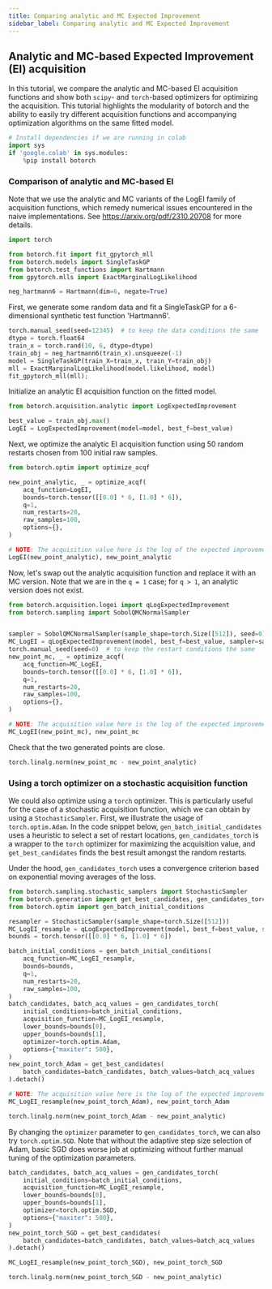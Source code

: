 ```yaml
---
title: Comparing analytic and MC Expected Improvement
sidebar_label: Comparing analytic and MC Expected Improvement
---
```



<LinkButtons
  githubUrl="https://github.com/pytorch/botorch/blob/v0.13.0/tutorials/compare_mc_analytic_acquisition/compare_mc_analytic_acquisition.ipynb"
  colabUrl="https://colab.research.google.com/github/pytorch/botorch/blob/v0.13.0/tutorials/compare_mc_analytic_acquisition/compare_mc_analytic_acquisition.ipynb"
/>

## Analytic and MC-based Expected Improvement (EI) acquisition

In this tutorial, we compare the analytic and MC-based EI acquisition functions and show
both `scipy`- and `torch`-based optimizers for optimizing the acquisition. This tutorial
highlights the modularity of botorch and the ability to easily try different acquisition
functions and accompanying optimization algorithms on the same fitted model.

```python
# Install dependencies if we are running in colab
import sys
if 'google.colab' in sys.modules:
    %pip install botorch
```

### Comparison of analytic and MC-based EI

Note that we use the analytic and MC variants of the LogEI family of acquisition
functions, which remedy numerical issues encountered in the naive implementations. See
https://arxiv.org/pdf/2310.20708 for more details.

```python
import torch

from botorch.fit import fit_gpytorch_mll
from botorch.models import SingleTaskGP
from botorch.test_functions import Hartmann
from gpytorch.mlls import ExactMarginalLogLikelihood

neg_hartmann6 = Hartmann(dim=6, negate=True)
```

First, we generate some random data and fit a SingleTaskGP for a 6-dimensional synthetic
test function 'Hartmann6'.

```python
torch.manual_seed(seed=12345)  # to keep the data conditions the same
dtype = torch.float64
train_x = torch.rand(10, 6, dtype=dtype)
train_obj = neg_hartmann6(train_x).unsqueeze(-1)
model = SingleTaskGP(train_X=train_x, train_Y=train_obj)
mll = ExactMarginalLogLikelihood(model.likelihood, model)
fit_gpytorch_mll(mll);
```

Initialize an analytic EI acquisition function on the fitted model.

```python
from botorch.acquisition.analytic import LogExpectedImprovement

best_value = train_obj.max()
LogEI = LogExpectedImprovement(model=model, best_f=best_value)
```

Next, we optimize the analytic EI acquisition function using 50 random restarts chosen
from 100 initial raw samples.

```python
from botorch.optim import optimize_acqf

new_point_analytic, _ = optimize_acqf(
    acq_function=LogEI,
    bounds=torch.tensor([[0.0] * 6, [1.0] * 6]),
    q=1,
    num_restarts=20,
    raw_samples=100,
    options={},
)
```

```python
# NOTE: The acquisition value here is the log of the expected improvement.
LogEI(new_point_analytic), new_point_analytic
```

Now, let's swap out the analytic acquisition function and replace it with an MC version.
Note that we are in the `q = 1` case; for `q > 1`, an analytic version does not exist.

```python
from botorch.acquisition.logei import qLogExpectedImprovement
from botorch.sampling import SobolQMCNormalSampler


sampler = SobolQMCNormalSampler(sample_shape=torch.Size([512]), seed=0)
MC_LogEI = qLogExpectedImprovement(model, best_f=best_value, sampler=sampler, fat=False)
torch.manual_seed(seed=0)  # to keep the restart conditions the same
new_point_mc, _ = optimize_acqf(
    acq_function=MC_LogEI,
    bounds=torch.tensor([[0.0] * 6, [1.0] * 6]),
    q=1,
    num_restarts=20,
    raw_samples=100,
    options={},
)
```

```python
# NOTE: The acquisition value here is the log of the expected improvement.
MC_LogEI(new_point_mc), new_point_mc
```

Check that the two generated points are close.

```python
torch.linalg.norm(new_point_mc - new_point_analytic)
```

### Using a torch optimizer on a stochastic acquisition function

We could also optimize using a `torch` optimizer. This is particularly useful for the
case of a stochastic acquisition function, which we can obtain by using a
`StochasticSampler`. First, we illustrate the usage of `torch.optim.Adam`. In the code
snippet below, `gen_batch_initial_candidates` uses a heuristic to select a set of
restart locations, `gen_candidates_torch` is a wrapper to the `torch` optimizer for
maximizing the acquisition value, and `get_best_candidates` finds the best result
amongst the random restarts.

Under the hood, `gen_candidates_torch` uses a convergence criterion based on exponential
moving averages of the loss.

```python
from botorch.sampling.stochastic_samplers import StochasticSampler
from botorch.generation import get_best_candidates, gen_candidates_torch
from botorch.optim import gen_batch_initial_conditions

resampler = StochasticSampler(sample_shape=torch.Size([512]))
MC_LogEI_resample = qLogExpectedImprovement(model, best_f=best_value, sampler=resampler)
bounds = torch.tensor([[0.0] * 6, [1.0] * 6])

batch_initial_conditions = gen_batch_initial_conditions(
    acq_function=MC_LogEI_resample,
    bounds=bounds,
    q=1,
    num_restarts=20,
    raw_samples=100,
)
batch_candidates, batch_acq_values = gen_candidates_torch(
    initial_conditions=batch_initial_conditions,
    acquisition_function=MC_LogEI_resample,
    lower_bounds=bounds[0],
    upper_bounds=bounds[1],
    optimizer=torch.optim.Adam,
    options={"maxiter": 500},
)
new_point_torch_Adam = get_best_candidates(
    batch_candidates=batch_candidates, batch_values=batch_acq_values
).detach()
```

```python
# NOTE: The acquisition value here is the log of the expected improvement.
MC_LogEI_resample(new_point_torch_Adam), new_point_torch_Adam
```

```python
torch.linalg.norm(new_point_torch_Adam - new_point_analytic)
```

By changing the `optimizer` parameter to `gen_candidates_torch`, we can also try
`torch.optim.SGD`. Note that without the adaptive step size selection of Adam, basic SGD
does worse job at optimizing without further manual tuning of the optimization
parameters.

```python
batch_candidates, batch_acq_values = gen_candidates_torch(
    initial_conditions=batch_initial_conditions,
    acquisition_function=MC_LogEI_resample,
    lower_bounds=bounds[0],
    upper_bounds=bounds[1],
    optimizer=torch.optim.SGD,
    options={"maxiter": 500},
)
new_point_torch_SGD = get_best_candidates(
    batch_candidates=batch_candidates, batch_values=batch_acq_values
).detach()
```

```python
MC_LogEI_resample(new_point_torch_SGD), new_point_torch_SGD
```

```python
torch.linalg.norm(new_point_torch_SGD - new_point_analytic)
```

